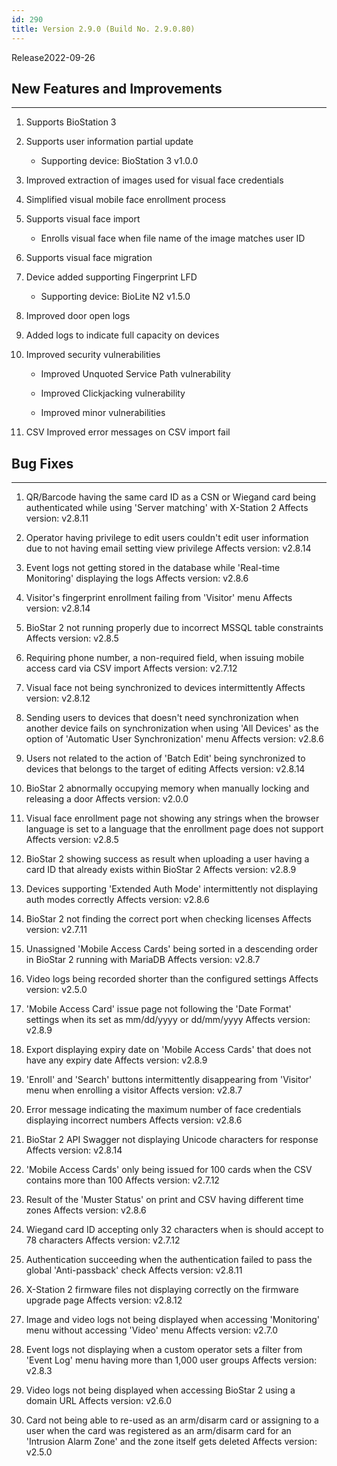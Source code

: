 ```yaml
---
id: 290
title: Version 2.9.0 (Build No. 2.9.0.80)
---
```


Release<Separator/>2022-09-26

## New Features and Improvements

---

1. Supports BioStation 3

1. Supports user information partial update

    * Supporting device: BioStation 3 v1.0.0

1. Improved extraction of images used for visual face credentials

1. Simplified visual mobile face enrollment process

1. Supports visual face import

    * Enrolls visual face when file name of the image matches user ID

1. Supports visual face migration

1. Device added supporting Fingerprint LFD

    * Supporting device: BioLite N2 v1.5.0

1. Improved door open logs

1. Added logs to indicate full capacity on devices

1. Improved security vulnerabilities

    * Improved Unquoted Service Path vulnerability

    * Improved Clickjacking vulnerability

    * Improved minor vulnerabilities

1. CSV Improved error messages on CSV import fail

## Bug Fixes

---

<BugLists>

1. QR/Barcode having the same card ID as a CSN or Wiegand card being authenticated while using 'Server matching' with X-Station 2 <Badge>Affects version: v2.8.11</Badge>

1. Operator having privilege to edit users couldn't edit user information due to not having email setting view privilege <Badge>Affects version: v2.8.14</Badge>

1. Event logs not getting stored in the database while 'Real-time Monitoring' displaying the logs <Badge>Affects version: v2.8.6</Badge>

1. Visitor's fingerprint enrollment failing from 'Visitor' menu <Badge>Affects version: v2.8.14</Badge>

1. BioStar 2 not running properly due to incorrect MSSQL table constraints <Badge>Affects version: v2.8.5</Badge>

1. Requiring phone number, a non-required field, when issuing mobile access card via CSV import <Badge>Affects version: v2.7.12</Badge>

1. Visual face not being synchronized to devices intermittently <Badge>Affects version: v2.8.12</Badge>

1. Sending users to devices that doesn't need synchronization when another device fails on synchronization when using 'All Devices' as the option of 'Automatic User Synchronization' menu <Badge>Affects version: v2.8.6</Badge>

1. Users not related to the action of 'Batch Edit' being synchronized to devices that belongs to the target of editing <Badge>Affects version: v2.8.14</Badge>

1. BioStar 2 abnormally occupying memory when manually locking and releasing a door <Badge>Affects version: v2.0.0</Badge>

1. Visual face enrollment page not showing any strings when the browser language is set to a language that the enrollment page does not support <Badge>Affects version: v2.8.5</Badge>

1. BioStar 2 showing success as result when uploading a user having a card ID that already exists within BioStar 2 <Badge>Affects version: v2.8.9</Badge>

1. Devices supporting 'Extended Auth Mode' intermittently not displaying auth modes correctly <Badge>Affects version: v2.8.6</Badge>

1. BioStar 2 not finding the correct port when checking licenses <Badge>Affects version: v2.7.11</Badge>

1. Unassigned 'Mobile Access Cards' being sorted in a descending order in BioStar 2 running with MariaDB <Badge>Affects version: v2.8.7</Badge>

1. Video logs being recorded shorter than the configured settings <Badge>Affects version: v2.5.0</Badge>

1. 'Mobile Access Card' issue page not following the 'Date Format' settings when its set as mm/dd/yyyy or dd/mm/yyyy <Badge>Affects version: v2.8.9</Badge>

1. Export displaying expiry date on 'Mobile Access Cards' that does not have any expiry date <Badge>Affects version: v2.8.9</Badge>

1. 'Enroll' and 'Search' buttons intermittently disappearing from 'Visitor' menu when enrolling a visitor <Badge>Affects version: v2.8.7</Badge>

1. Error message indicating the maximum number of face credentials displaying incorrect numbers <Badge>Affects version: v2.8.6</Badge>

1. BioStar 2 API Swagger not displaying Unicode characters for response <Badge>Affects version: v2.8.14</Badge>

1. 'Mobile Access Cards' only being issued for 100 cards when the CSV contains more than 100 <Badge>Affects version: v2.7.12</Badge>

1. Result of the 'Muster Status' on print and CSV having different time zones <Badge>Affects version: v2.8.6</Badge>

1. Wiegand card ID accepting only 32 characters when is should accept to 78 characters <Badge>Affects version: v2.7.12</Badge>

1. Authentication succeeding when the authentication failed to pass the global 'Anti-passback' check <Badge>Affects version: v2.8.11</Badge>

1. X-Station 2 firmware files not displaying correctly on the firmware upgrade page <Badge>Affects version: v2.8.12</Badge>

1. Image and video logs not being displayed when accessing 'Monitoring' menu without accessing 'Video' menu <Badge>Affects version: v2.7.0</Badge>

1. Event logs not displaying when a custom operator sets a filter from 'Event Log' menu having more than 1,000 user groups <Badge>Affects version: v2.8.3</Badge>

1. Video logs not being displayed when accessing BioStar 2 using a domain URL <Badge>Affects version: v2.6.0</Badge>

1. Card not being able to re-used as an arm/disarm card or assigning to a user when the card was registered as an arm/disarm card for an 'Intrusion Alarm Zone' and the zone itself gets deleted <Badge>Affects version: v2.5.0</Badge>

</BugLists>